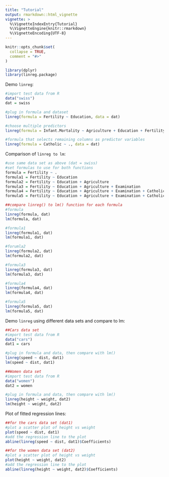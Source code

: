 ```yaml
---
title: "Tutorial"
output: rmarkdown::html_vignette
vignette: >
  %\VignetteIndexEntry{Tutorial}
  %\VignetteEngine{knitr::rmarkdown}
  %\VignetteEncoding{UTF-8}
---
```


```r
knitr::opts_chunk$set(
  collapse = TRUE,
  comment = "#>"
)
```

```r
library(dplyr)
library(linreg.package)
```

Demo `linreg`:
```r
#import test data from R
data("swiss")
dat = swiss

#plug in formula and dataset
linreg(formula = Fertility ~ Education, data = dat)

#choose multiple predictors
linreg(formula = Infant.Mortality ~ Agriculture + Education + Fertility, data = dat)

#formula that selects remaining columns as predictor variables
linreg(formula = Catholic ~ ., data = dat)
```

Comparison of `linreg to lm`:
```r
#use same data set as above (dat = swiss)
#set formulas to use for both functions
formula = Fertility ~ .
formula1 = Fertility ~ Education
formula2 = Fertility ~ Education + Agriculture
formula3 = Fertility ~ Education + Agriculture + Examination
formula4 = Fertility ~ Education + Agriculture + Examination + Catholic
formula5 = Fertility ~ Education + Agriculture + Examination + Catholic + Infant.Mortality

##compare linreg() to lm() function for each formula
#formula
linreg(formula, dat)
lm(formula, dat)

#formula1
linreg(formula1, dat)
lm(formula1, dat)

#forumla2
linreg(formula2, dat)
lm(formula2, dat)

#formula3
linreg(formula3, dat)
lm(formula3, dat)

#formula4
linreg(formula4, dat)
lm(formula4, dat)

#formula5
linreg(formula5, dat)
lm(formula5, dat)
```

Demo `linreg` using different data sets and compare to lm:
```r
##Cars data set
#import test data from R
data("cars")
dat1 = cars

#plug in formula and data, then compare with lm()
linreg(speed ~ dist, dat1)
lm(speed ~ dist, dat1)

##Women data set
#import test data from R
data("women")
dat2 = women

#plug in formula and data, then compare with lm()
linreg(height ~ weight, dat2)
lm(height ~ weight, dat2)
```

Plot of fitted regression lines:
```r
##for the cars data set (dat1)
#plot a scatter plot of height vs weight
plot(speed ~ dist, dat1)
#add the regression line to the plot
abline(linreg(speed ~ dist, dat1)$Coefficients)

##for the women data set (dat2)
#plot a scatter plot of height vs weight
plot(height ~ weight, dat2)
#add the regression line to the plot
abline(linreg(height ~ weight, dat2)$Coefficients)
```



